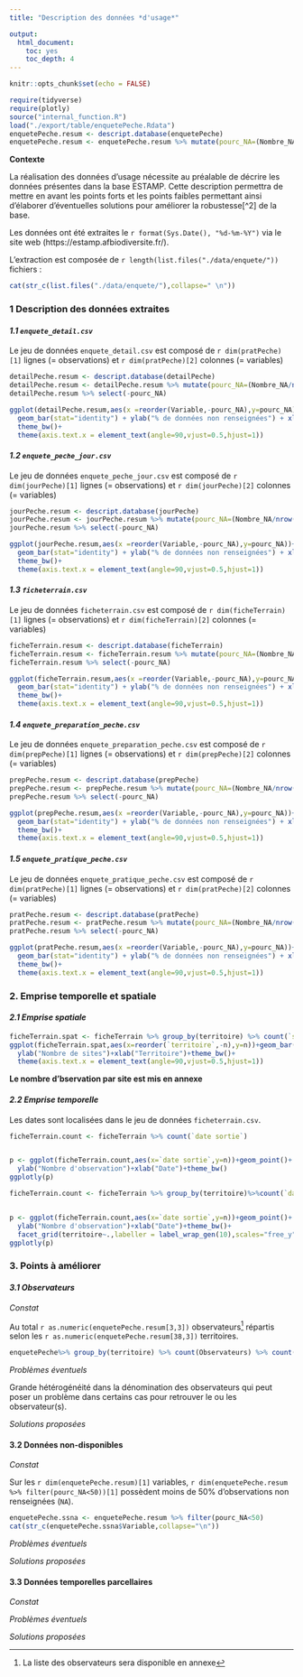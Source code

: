 ```yaml
---
title: "Description des données *d'usage*"

output:
  html_document:
    toc: yes
    toc_depth: 4
---
```


```r
knitr::opts_chunk$set(echo = FALSE)
```

```r
require(tidyverse)
require(plotly)
source("internal_function.R")
load("./export/table/enquetePeche.Rdata")
enquetePeche.resum <- descript.database(enquetePeche)
enquetePeche.resum <- enquetePeche.resum %>% mutate(pourc_NA=(Nombre_NA/nrow(enquetePeche))*100)
```


**Contexte**

La réalisation des données d'usage nécessite au préalable de décrire les données présentes dans la base ESTAMP. Cette description permettra de mettre en avant les points forts et les points faibles permettant ainsi d'élaborer d'éventuelles solutions pour améliorer la robustesse[^2] de la base.

Les données ont été extraites le `r format(Sys.Date(), "%d-%m-%Y")` via le site web (https://estamp.afbiodiversite.fr/).

L'extraction est composée de  `r length(list.files("./data/enquete/"))` fichiers :
```r

cat(str_c(list.files("./data/enquete/"),collapse=" \n"))


```


### **1 Description des données extraites**

#### *1.1 `enquete_detail.csv`*

Le jeu de données `enquete_detail.csv` est composé de `r dim(pratPeche)[1]` lignes (= observations) et `r dim(pratPeche)[2]` colonnes (= variables)

```r
detailPeche.resum <- descript.database(detailPeche)
detailPeche.resum <- detailPeche.resum %>% mutate(pourc_NA=(Nombre_NA/nrow(detailPeche))*100)
detailPeche.resum %>% select(-pourc_NA)
```

```r
ggplot(detailPeche.resum,aes(x =reorder(Variable,-pourc_NA),y=pourc_NA))+
  geom_bar(stat="identity") + ylab("% de données non renseignées") + xlab("")+
  theme_bw()+
  theme(axis.text.x = element_text(angle=90,vjust=0.5,hjust=1))
```


#### *1.2 `enquete_peche_jour.csv`*


Le jeu de données `enquete_peche_jour.csv` est composé de `r dim(jourPeche)[1]` lignes (= observations) et `r dim(jourPeche)[2]` colonnes (= variables)

```r
jourPeche.resum <- descript.database(jourPeche)
jourPeche.resum <- jourPeche.resum %>% mutate(pourc_NA=(Nombre_NA/nrow(jourPeche))*100)
jourPeche.resum %>% select(-pourc_NA)
```

```r
ggplot(jourPeche.resum,aes(x =reorder(Variable,-pourc_NA),y=pourc_NA))+
  geom_bar(stat="identity") + ylab("% de données non renseignées") + xlab("")+
  theme_bw()+
  theme(axis.text.x = element_text(angle=90,vjust=0.5,hjust=1))
```



#### *1.3 `ficheterrain.csv`*


Le jeu de données `ficheterrain.csv` est composé de `r dim(ficheTerrain)[1]` lignes (= observations) et `r dim(ficheTerrain)[2]` colonnes (= variables)

```r
ficheTerrain.resum <- descript.database(ficheTerrain)
ficheTerrain.resum <- ficheTerrain.resum %>% mutate(pourc_NA=(Nombre_NA/nrow(ficheTerrain))*100)
ficheTerrain.resum %>% select(-pourc_NA)
```

```r
ggplot(ficheTerrain.resum,aes(x =reorder(Variable,-pourc_NA),y=pourc_NA))+
  geom_bar(stat="identity") + ylab("% de données non renseignées") + xlab("")+
  theme_bw()+
  theme(axis.text.x = element_text(angle=90,vjust=0.5,hjust=1))
```



#### *1.4 `enquete_preparation_peche.csv`*


Le jeu de données `enquete_preparation_peche.csv` est composé de `r dim(prepPeche)[1]` lignes (= observations) et `r dim(prepPeche)[2]` colonnes (= variables)

```r
prepPeche.resum <- descript.database(prepPeche)
prepPeche.resum <- prepPeche.resum %>% mutate(pourc_NA=(Nombre_NA/nrow(prepPeche))*100)
prepPeche.resum %>% select(-pourc_NA)
```

```r
ggplot(prepPeche.resum,aes(x =reorder(Variable,-pourc_NA),y=pourc_NA))+
  geom_bar(stat="identity") + ylab("% de données non renseignées") + xlab("")+
  theme_bw()+
  theme(axis.text.x = element_text(angle=90,vjust=0.5,hjust=1))
```

#### *1.5 `enquete_pratique_peche.csv`*


Le jeu de données `enquete_pratique_peche.csv` est composé de `r dim(pratPeche)[1]` lignes (= observations) et `r dim(pratPeche)[2]` colonnes (= variables)

```r
pratPeche.resum <- descript.database(pratPeche)
pratPeche.resum <- pratPeche.resum %>% mutate(pourc_NA=(Nombre_NA/nrow(pratPeche))*100)
pratPeche.resum %>% select(-pourc_NA)
```

```r
ggplot(pratPeche.resum,aes(x =reorder(Variable,-pourc_NA),y=pourc_NA))+
  geom_bar(stat="identity") + ylab("% de données non renseignées") + xlab("")+
  theme_bw()+
  theme(axis.text.x = element_text(angle=90,vjust=0.5,hjust=1))
```




### **2. Emprise temporelle et spatiale**

#### *2.1 Emprise spatiale*

```r
ficheTerrain.spat <- ficheTerrain %>% group_by(territoire) %>% count(`site`) %>% count(`territoire`)
ggplot(ficheTerrain.spat,aes(x=reorder(`territoire`,-n),y=n))+geom_bar(stat="identity")+
  ylab("Nombre de sites")+xlab("Territoire")+theme_bw()+
  theme(axis.text.x = element_text(angle=90,vjust=0.5,hjust=1))
```

**Le nombre d'bservation par site est mis en annexe**



#### *2.2 Emprise temporelle*



Les dates sont localisées dans le jeu de données `ficheterrain.csv`.


```r

ficheTerrain.count <- ficheTerrain %>% count(`date sortie`)


p <- ggplot(ficheTerrain.count,aes(x=`date sortie`,y=n))+geom_point()+
  ylab("Nombre d'observation")+xlab("Date")+theme_bw()
ggplotly(p)

```




```r

ficheTerrain.count <- ficheTerrain %>% group_by(territoire)%>%count(`date sortie`)


p <- ggplot(ficheTerrain.count,aes(x=`date sortie`,y=n))+geom_point()+
  ylab("Nombre d'observation")+xlab("Date")+theme_bw()+
  facet_grid(territoire~.,labeller = label_wrap_gen(10),scales="free_y")
ggplotly(p)

```


### **3. Points à améliorer**

#### *3.1 Observateurs*

*Constat*

Au total `r as.numeric(enquetePeche.resum[3,3])` observateurs[^1] répartis selon les `r as.numeric(enquetePeche.resum[38,3])` territoires. 

```r
enquetePeche%>% group_by(territoire) %>% count(Observateurs) %>% count(territoire)
```

[^1]: La liste des observateurs sera disponible en annexe 
 
*Problèmes éventuels*

Grande hétérogénéité dans la dénomination des observateurs qui peut poser un problème dans certains cas pour retrouver le ou les observateur(s).

*Solutions proposées*



#### 3.2 Données non-disponibles

*Constat*

Sur les `r dim(enquetePeche.resum)[1]` variables, `r dim(enquetePeche.resum %>% filter(pourc_NA<50))[1]` possèdent moins de 50% d'observations non renseignées (`NA`). 

```r
enquetePeche.ssna <- enquetePeche.resum %>% filter(pourc_NA<50)
cat(str_c(enquetePeche.ssna$Variable,collapse="\n"))
```


*Problèmes éventuels*


*Solutions proposées*


#### 3.3 Données temporelles parcellaires

*Constat*


*Problèmes éventuels*


*Solutions proposées*
